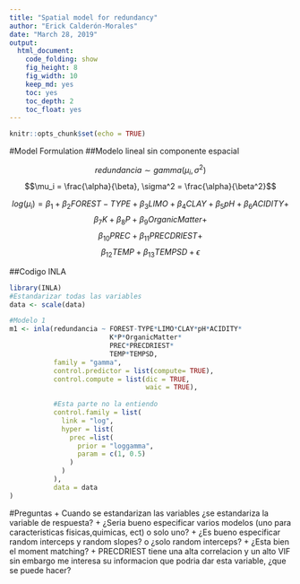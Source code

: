 ```yaml
---
title: "Spatial model for redundancy"
author: "Erick Calderón-Morales"
date: "March 28, 2019"
output: 
  html_document:
    code_folding: show
    fig_height: 8
    fig_width: 10
    keep_md: yes
    toc: yes
    toc_depth: 2
    toc_float: yes
---
```


```r
knitr::opts_chunk$set(echo = TRUE)
```

#Model Formulation 
##Modelo lineal sin componente espacial 

$$redundancia \sim gamma (\mu_i, \sigma^2) $$
$$\mu_i = \frac{\alpha}{\beta},  \sigma^2 =  \frac{\alpha}{\beta^2}$$


$$ log(\mu_i) = \beta_1 + \beta_2FOREST-TYPE + \beta_3LIMO+ \beta_4CLAY + \beta_5pH + \beta_6ACIDITY + $$ 
$$\beta_7K + \beta_8P + \beta_9OrganicMatter +$$
  $$\beta_{10}PREC + \beta_{11}PRECDRIEST + $$ 
  $$\beta_{12}TEMP + \beta_{13}TEMPSD + \epsilon  $$
  

##Codigo INLA

```r
library(INLA)
#Estandarizar todas las variables 
data <- scale(data)

#Modelo 1
m1 <- inla(redundancia ~ FOREST-TYPE*LIMO*CLAY*pH*ACIDITY*
                         K*P*OrganicMatter*
                         PREC*PRECDRIEST*
                         TEMP*TEMPSD,
           family = "gamma",
           control.predictor = list(compute= TRUE),
           control.compute = list(dic = TRUE, 
                                  waic = TRUE), 
           
           #Esta parte no la entiendo
           control.family = list(
             link = "log",
             hyper = list(
               prec =list(
                 prior = "loggamma",
                 param = c(1, 0.5)
               )
             )
           ),
           data = data
)
```




#Preguntas
+ Cuando se estandarizan las variables ¿se estandariza la variable de respuesta?
+ ¿Seria bueno especificar varios modelos (uno para caracteristicas fisicas,quimicas, ect) o solo uno?
+ ¿Es bueno especificar random interceps y random slopes? o ¿solo random interceps? 
+ ¿Esta bien el moment matching?
+ PRECDRIEST tiene una alta correlacion y un alto VIF sin embargo me interesa su informacion que podria dar esta variable, ¿que se puede hacer?




